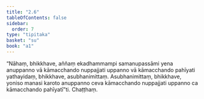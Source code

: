 ```yaml
---
title: "2.6"
tableOfContents: false
sidebar:
  order: 7
type: "tipitaka"
basket: "su"
book: "a1"
---
```



<DynamicBreadcrumb />

<Division number="16" book="a1">

<Paragraph number="34" book="a1">
“Nāhaṃ, bhikkhave, aññaṃ ekadhammampi samanupassāmi yena anuppanno vā kāmacchando nuppajjati uppanno vā kāmacchando pahīyati yathayidaṃ, bhikkhave, asubhanimittaṃ. Asubhanimittaṃ, bhikkhave, yoniso manasi karoto anuppanno ceva kāmacchando nuppajjati uppanno ca kāmacchando pahīyatī”ti.

</Paragraph>
</Division>

<Paragraph number="35" type="center" book="a1">
Chaṭṭhaṃ.
</Paragraph>